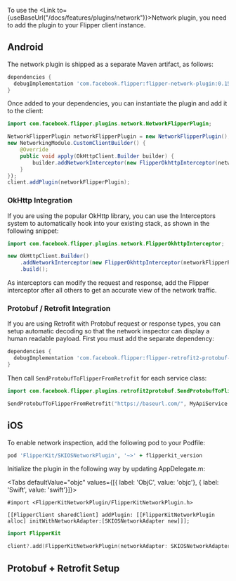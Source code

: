 
To use the <Link to={useBaseUrl("/docs/features/plugins/network")}>Network plugin</Link>, you need to add the plugin to your Flipper client instance.

## Android

The network plugin is shipped as a separate Maven artifact, as follows:

```groovy
dependencies {
  debugImplementation 'com.facebook.flipper:flipper-network-plugin:0.155.0'
}
```

Once added to your dependencies, you can instantiate the plugin and add it to the client:

```java
import com.facebook.flipper.plugins.network.NetworkFlipperPlugin;

NetworkFlipperPlugin networkFlipperPlugin = new NetworkFlipperPlugin();
new NetworkingModule.CustomClientBuilder() {
    @Override
    public void apply(OkHttpClient.Builder builder) {
        builder.addNetworkInterceptor(new FlipperOkhttpInterceptor(networkFlipperPlugin));
    }
});
client.addPlugin(networkFlipperPlugin);
```

### OkHttp Integration

If you are using the popular OkHttp library, you can use the Interceptors system to automatically hook into your existing stack, as shown in the following snippet:

```java
import com.facebook.flipper.plugins.network.FlipperOkhttpInterceptor;

new OkHttpClient.Builder()
    .addNetworkInterceptor(new FlipperOkhttpInterceptor(networkFlipperPlugin))
    .build();
```

As interceptors can modify the request and response, add the Flipper interceptor after all others to get an accurate view of the network traffic.

### Protobuf / Retrofit Integration

If you are using Retrofit with Protobuf request or response types, you can setup automatic decoding so that the network inspector can display a human readable payload. First you must add the separate dependency:

```groovy
dependencies {
  debugImplementation 'com.facebook.flipper:flipper-retrofit2-protobuf-plugin:0.91.2'
}
```

Then call `SendProtobufToFlipperFromRetrofit` for each service class:

```kotlin
import com.facebook.flipper.plugins.retrofit2protobuf.SendProtobufToFlipperFromRetrofit

SendProtobufToFlipperFromRetrofit("https://baseurl.com/", MyApiService::class.java)
```

## iOS

To enable network inspection, add the following pod to your Podfile:

```ruby
pod 'FlipperKit/SKIOSNetworkPlugin', '~>' + flipperkit_version
```

Initialize the plugin in the following way by updating AppDelegate.m:

<Tabs defaultValue="objc" values={[{ label: 'ObjC', value: 'objc'}, { label: 'Swift', value: 'swift'}]}>
<TabItem value="objc">

```objc
#import <FlipperKitNetworkPlugin/FlipperKitNetworkPlugin.h>

[[FlipperClient sharedClient] addPlugin: [[FlipperKitNetworkPlugin alloc] initWithNetworkAdapter:[SKIOSNetworkAdapter new]]];
```

</TabItem>
<TabItem value="swift">

```swift
import FlipperKit

client?.add(FlipperKitNetworkPlugin(networkAdapter: SKIOSNetworkAdapter()))
```

</TabItem>
</Tabs>

## Protobuf + Retrofit Setup

<ProtobufRetrofitSetup />
